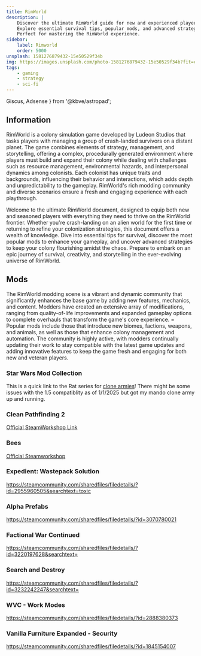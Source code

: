 ```yaml
---
title: RimWorld
description: |
    Discover the ultimate RimWorld guide for new and experienced players!
    Explore essential survival tips, popular mods, and advanced strategies to enhance your colony's success.
    Perfect for mastering the RimWorld experience.
sidebar:
    label: Rimworld
    order: 5000
unsplash: 1581276879432-15e50529f34b
img: https://images.unsplash.com/photo-1581276879432-15e50529f34b?fit=crop&w=1400&h=700&q=75
tags:
    - gaming
    - strategy
    - sci-fi
---
```



  Giscus, Adsense
} from '@kbve/astropad';

## Information

RimWorld is a colony simulation game developed by Ludeon Studios that tasks players with managing a group of crash-landed survivors on a distant planet.
The game combines elements of strategy, management, and storytelling, offering a complex, procedurally generated environment where players must build and expand their colony while dealing with challenges such as resource management, environmental hazards, and interpersonal dynamics among colonists.
Each colonist has unique traits and backgrounds, influencing their behavior and interactions, which adds depth and unpredictability to the gameplay.
RimWorld's rich modding community and diverse scenarios ensure a fresh and engaging experience with each playthrough.

Welcome to the ultimate RimWorld document, designed to equip both new and seasoned players with everything they need to thrive on the RimWorld frontier.
Whether you're crash-landing on an alien world for the first time or returning to refine your colonization strategies, this document offers a wealth of knowledge.
Dive into essential tips for survival, discover the most popular mods to enhance your gameplay, and uncover advanced strategies to keep your colony flourishing amidst the chaos.
Prepare to embark on an epic journey of survival, creativity, and storytelling in the ever-evolving universe of RimWorld.

<Adsense />

## Mods

The RimWorld modding scene is a vibrant and dynamic community that significantly enhances the base game by adding new features, mechanics, and content.
Modders have created an extensive array of modifications, ranging from quality-of-life improvements and expanded gameplay options to complete overhauls that transform the game's core experience. =
Popular mods include those that introduce new biomes, factions, weapons, and animals, as well as those that enhance colony management and automation.
The community is highly active, with modders continually updating their work to stay compatible with the latest game updates and adding innovative features to keep the game fresh and engaging for both new and veteran players.

### Star Wars Mod Collection

This is a quick link to the Rat series for [clone armies](https://steamcommunity.com/sharedfiles/filedetails/?id=2986463286&insideModal=0&requirelogin=1)!
There might be some issues with the 1.5 compatiblity as of 1/1/2025 but got my mando clone army up and running.

### Clean Pathfinding 2

[Official SteamWorkshop Link](https://steamcommunity.com/sharedfiles/filedetails/?id=3260446812)

### Bees

[Official Steamworkshop](https://steamcommunity.com/sharedfiles/filedetails/?id=3090186019&searchtext=toxic)

### Expedient: Wastepack Solution

https://steamcommunity.com/sharedfiles/filedetails/?id=2955960505&searchtext=toxic

### Alpha Prefabs

https://steamcommunity.com/sharedfiles/filedetails/?id=3070780021

### Factional War Continued

https://steamcommunity.com/sharedfiles/filedetails/?id=3220197628&searchtext=

### Search and Destroy

https://steamcommunity.com/sharedfiles/filedetails/?id=3232242247&searchtext=

### WVC - Work Modes

https://steamcommunity.com/sharedfiles/filedetails/?id=2888380373

### Vanilla Furniture Expanded - Security

https://steamcommunity.com/sharedfiles/filedetails/?id=1845154007

<Giscus />
